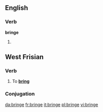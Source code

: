 ==English==

===Verb===
'''bringe'''

# {{obsolete spelling of|bring}}

==West Frisian==

===Verb===
{{infl|fy|verb}}

# To '''[[bring]]'''

===Conjugation===
{{fy-conj|bring|bringst|bringt|bringe|brocht|brochtest|brocht|brochten|bringende|bring|hawwe|brocht}}

[[da:bringe]]
[[fr:bringe]]
[[it:bringe]]
[[pl:bringe]]
[[vi:bringe]]